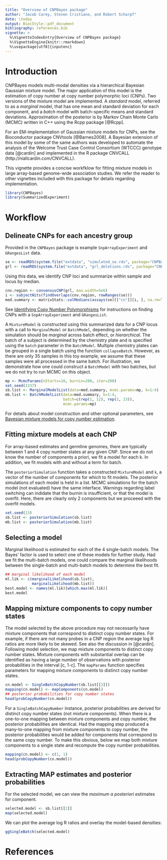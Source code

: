```yaml
---
title: "Overview of CNPBayes package"
author: "Jacob Carey, Steven Cristiano, and Robert Scharpf"
date: \today
output: BiocStyle::pdf_document
bibliography: references.bib
vignette: >
  %\VignetteIndexEntry{Overview of CNPBayes package}
  %\VignetteEngine{knitr::rmarkdown}
  %\usepackage[utf8]{inputenc} 
---
```


# Introduction

CNPBayes models multi-modal densities via a hierarchical Bayesian
Gaussian mixture model.  The major application of this model is the
estimation of copy number at copy number polymorphic loci (CNPs). Two
versions of the mixture model are implemented.  A *standard* model,
referred to as a *marginal* model, that has one mean and standard
deviation for each component, and a *batch* model with batch-specific
means and standard deviations. Approximation of the posterior is by
Markov Chain Monte Carlo (MCMC) written in C++ using the Rcpp package
[@Rcpp].  

For an EM-implementation of Gaussian mixture models for CNPs, see the
Bioconductor package CNVtools [@Barnes2008].  A Bayesian extension of
this model by some of the same authors was developed to automate the
analysis of the Welcome Trust Case Control Consortium (WTCCC) genotype
data [@cardin] and implemented in the R package CNVCALL
(http://niallcardin.com/CNVCALL).

This vignette provides a concise workfklow for fitting mixture models
in large array-based genome-wide association studies.  We refer the
reader to other vignettes included with this package for details
regarding implementation.

```r
library(CNPBayes)
library(SummarizedExperiment)
```

# Workflow

## Delineate CNPs for each ancestry group

Provided in the `CNPBayes` package is example `SnpArrayExperiment` and `GRangesList` data.

```r
se <- readRDS(system.file("extdata", "simulated_se.rds", package="CNPBayes"))
grl <- readRDS(system.file("extdata", "grl_deletions.rds", package="CNPBayes"))
```

Using this data, we identify CNP loci and summarize within sample and locus by median.

```r
cnv.region <- consensusCNP(grl, max.width=5e6)
i <- subjectHits(findOverlaps(cnv.region, rowRanges(se)))
med.summary <- matrixStats::colMedians(assays(se)[["cn"]][i, ], na.rm=TRUE)
```

See [Identifying Copy Number Polymorphisms](FindCNPs.pdf) for instructions on finding CNPs with a `SnpArrayExperiment` and `GRangesList`.

A `MixtureModel` is constructed using this summarized data for a CNP locus with
a call to `MarginalModel` or `BatchModel`, depending on whether the simulation
should be *marginal* across batch effect, or *hierarchical*. The batch of a
subject is determined by the chemistry plate and is specified using the `batch`
parameter in the `BatchModel`. Multiple chemistry plates can be grouped in a
single batch using the function `collapseBatch`. However, as there are only 35
samples in this toy example, we assume that these samples were all processed in
the same batch. For illustration, we demonstrate how one could construct a
`BatchModel` with two batches, but we do not try to run MCMC on this object.

```r
mp <- McmcParams(nStarts=10, burnin=200, iter=200)
set.seed(1337)
sb.list <- MarginalModelList(data=med.summary, mcmc.params=mp, k=1:4)
mb.list <- BatchModelList(data=med.summary, k=1:4,
                          batch=c(rep(1, 12), rep(2, 23)),
                          mcmc.params=mp)
```

For details about model construction and other optional parameters, see [Bayesian mixture models for copy number estimation](Implementation.pdf).

## Fitting mixture models at each CNP

For array-based estimates and germline genomes, there are typically
between 1 and 4 copy number states at any given CNP.  Since we do not
know the number of components a priori, we fit a model for each k.
In addition, we fit models with and without a term for batch.

The `posteriorSimulation` function takes a constructed `MixtureModel` and `k`, a
vector of the number of components for which to fit models. The posterior
simulations of each model is held in a list. MCMC simulations for the batch
model (not evaluated) have the same interface. Warnings regarding label
switching can indidate that the burnin is insufficient, or that the model is
overfit. Here, there are clearly only 2 components but we proceeed with the
overfit models.

```r
set.seed(13)
sb.list <- posteriorSimulation(sb.list)
mb.list <- posteriorSimulation(mb.list)
```

## Selecting a model

Marginal likelihood is estimated for each of the 4 single-batch models. The
Bayes' factor is used to select one of these models for further study. Had we
fit the multi-batch models, one could compare the marginal likelihoods between
the single-batch and multi-batch models to determine the best fit.

```r
## marginal likelihood of each model
ml.lik <- c(marginalLikelihood(sb.list),
            marginalLikelihood(mb.list))
best.model <- names(ml.lik)[which.max(ml.lik)]
best.model
```

## Mapping mixture components to copy number states

The model selected by the above procedure may not necessarily have mixture
components that correspond to distinct copy number states. For example, if there
are not many probes in a CNP region the average log R ratios are more likely to
be skewed. See also the discussion in [@cardin]. Following model selection, we
map mixture components to distinct copy number states. Mixture components with
substantial overlap can be identified as having a large number of observations
with posterior probabilities in the interval [c, 1-c]. The `mapParams` function
specifies parameters for mapping mixture components to distinct copy number
states.

```r
cn.model <- SingleBatchCopyNumber(sb.list[[2]])
mapping(cn.model) <- mapComponents(cn.model)
## posterior probabilities for copy number states
head(probCopyNumber(cn.model))
```

For a `SingleBatchCopyNumber` instance, posterior probabilities are derived for
 distinct copy number states (not mixture components). When there is a
 one-to-one mapping between mixture components and copy number, the posterior
 probabilities are identical. Had the mapping step produced a many-to-one
 mapping from mixture components to copy number, the posterior probabilities
 would be added for components that correspond to the same copy number. To make
 this obvious, below we map both mixture components to a single state and
 recompute the copy number probabilities.

```r
mapping(cn.model) <- c(1, 1)
head(probCopyNumber(cn.model))
```
  
## Extracting MAP estimates and posterior probabilities

For the selected model, we can view the *maximum a posteriori* estimates for
component.
```r
selected.model <- sb.list[[2]]
map(selected.model)
```

We can plot the average log R ratios and overlay the model-based densities:

```r
ggSingleBatch(selected.model)
```

# References
